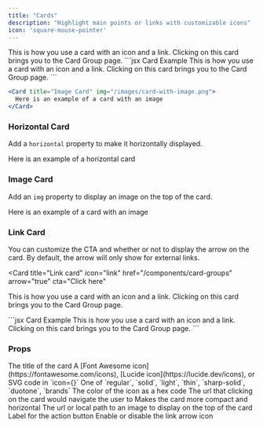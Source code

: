 ```yaml
---
title: "Cards"
description: "Highlight main points or links with customizable icons"
icon: 'square-mouse-pointer'
---
```


<Card title="Card Title" icon="text" href="/components/card-groups">
  This is how you use a card with an icon and a link. Clicking on this card
  brings you to the Card Group page.
</Card>

<RequestExample>
  ```jsx Card Example
  <Card title="Click on me" icon="text" href="/components/card-group">
    This is how you use a card with an icon and a link. Clicking on this card
    brings you to the Card Group page.
  </Card>
  ```

```jsx Image Card Example
<Card title="Image Card" img="/images/card-with-image.png">
  Here is an example of a card with an image
</Card>
```

</RequestExample>

### Horizontal Card

Add a `horizontal` property to make it horizontally displayed.

<Card title="Horizontal Card" icon="text" horizontal>
  Here is an example of a horizontal card
</Card>

### Image Card

Add an `img` property to display an image on the top of the card.

<Card title="Image Card" img="https://mintlify-assets.b-cdn.net/yosemite.jpg">
  Here is an example of a card with an image
</Card>

### Link Card

You can customize the CTA and whether or not to display the arrow on the card. By default, the arrow will only show for external links.

<Card
  title="Link card"
  icon="link"
  href="/components/card-groups"
  arrow="true"
  cta="Click here"
>
  This is how you use a card with an icon and a link. Clicking on this card
  brings you to the Card Group page.
</Card>

<RequestExample>
  ```jsx Card Example
  <Card
    title="Link card"
    icon="link"
    href="/components/card-groups"
    arrow="true"
    cta="Click here"
  >
    This is how you use a card with an icon and a link. Clicking on this card
    brings you to the Card Group page.
  </Card>
  ```
</RequestExample>

### Props

<ResponseField name="title" type="string" required>
  The title of the card
</ResponseField>

<ResponseField name="icon" type="string or svg">
  A [Font Awesome icon](https://fontawesome.com/icons), [Lucide
  icon](https://lucide.dev/icons), or SVG code in `icon={}`
</ResponseField>

<ResponseField name="iconType" type="string">
  One of `regular`, `solid`, `light`, `thin`, `sharp-solid`, `duotone`, `brands`
</ResponseField>

<ResponseField name="color" type="string">
  The color of the icon as a hex code
</ResponseField>

<ResponseField name="href" type="string">
  The url that clicking on the card would navigate the user to
</ResponseField>

<ResponseField name="horizontal" type="boolean">
  Makes the card more compact and horizontal
</ResponseField>

<ResponseField name="img" type="string">
  The url or local path to an image to display on the top of the card
</ResponseField>

<ResponseField name="cta" type="string">
  Label for the action button
</ResponseField>

<ResponseField name="arrow" type="boolean">
  Enable or disable the link arrow icon
</ResponseField>

